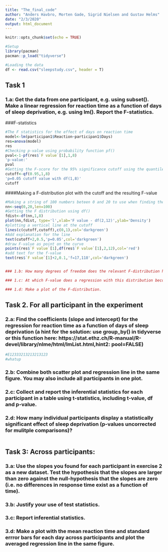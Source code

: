 ```yaml
---
title: "The_final_code"
author: "Anders Havbro, Morten Gade, Sigrid Nielsen and Gustav Helms"
date: "2/3/2020"
output: html_document
---
```


```r
knitr::opts_chunk$set(echo = TRUE)
```

```r
#Setup
library(pacman)
pacman::p_load("tidyverse")

#Loading the data
df <- read.csv("sleepstudy.csv", header = T)
```

## Task 1
### 1.a: Get the data from one participant, e.g. using subset(). Make a linear regression for reaction time as a function of days of sleep deprivation, e.g. using lm(). Report the F-statistics.

###F-statistics
```r
#The F statistics for the effect of days on reaction time
model<-lm(participan1$Reaction~participan1$Days)
res=anova(model)
res
#Checking p-value using probability function pf()
pval<-1-pf(res$`F value`[1],1,8)
'p-value:'
pval
#Getting the F-score for the 95% significance cutoff using the quantile function qf()
cutoff<-qf(0.95,1,8)
'p=0.05 cutoff value with df(1,8)'
cutoff
```
####Making a F-distribution plot with the cutoff and the resulting F-value
```r
#Making a string of 100 numbers beteen 0 and 20 to use when finding the F distribution
nn<-seq(0,20,len=100)
#Getting the F distribution using df()
fdist<-df(nn,1,8)
plot(nn,fdist, type='l',xlab='F value - df(2,12)',ylab='Density')
#plotting a vertical line at the cutoff
lines(c(cutoff,cutoff),c(0,1),col='darkgreen')
#Add explanation for the line
text(cutoff+2,0.5,'p=0.05',col='darkgreen')
#draw F-value as point on the curve
points(res$`F value`[1],df(res$`F value`[1],2,12),col='red')
#add text for the f-value
text(res$`F value`[1]+2,0.1,'f=17,118',col='darkgreen')


### 1.b: How many degrees of freedom does the relevant F-distribution have?

### 1.c: At which F-value does a regression with this distribution become statistically significant (p<0.05)?

### 1.d: Make a plot of the F-distribution.
```



## Task 2. For all participant in the experiment
### 2.a: Find the coefficients (slope and intercept) for the regression for reaction time as a function of days of sleep deprivation (a hint for the solution: use group_by() in tidyverse or this function here: https://stat.ethz.ch/R-manual/R-devel/library/nlme/html/lmList.html,hint2: pool=FALSE)

```r
#E12333213213213123
#whatup
```


### 2.b: Combine both scatter plot and regression line in the same figure. You may also include all participants in one plot.

### 2.c: Collect and report the inferential statistics for each participant in a table using t-statistics, including t-value, df and p-value.

### 2.d: How many individual participants display a statistically significant effect of sleep deprivation (p-values uncorrected for mulitple comparisons)?

```r

```

## Task 3: Across participants: 
### 3.a: Use the slopes you found for each participant in exercise 2 as a new dataset. Test the hypothesis that the slopes are larger than zero against the null-hypothesis that the slopes are zero (i.e. no differences in response time exist as a function of time).

### 3.b: Justify your use of test statistics.

### 3.c: Report inferential statistics.

### 3.d: Make a plot with the mean reaction time and standard errror bars for each day across participants and plot the averaged regression line in the same figure.

```r

```


